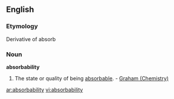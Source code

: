 ==English==

===Etymology===
Derivative of absorb
===Noun===
'''absorbability'''

#The state or quality of being [[absorbable]]. - [[Graham (Chemistry)]]

[[ar:absorbability]]
[[vi:absorbability]]